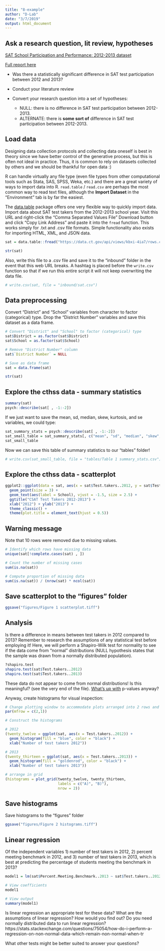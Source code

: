```yaml
---
title: "8-example"
author: "D-Lab"
date: "3/7/2019"
output: html_document
---
```


## Ask a research question, lit review, hypotheses

[SAT School Participation and Performance: 2012-2013 dataset](https://catalog.data.gov/dataset/sat-school-participation-and-performance-2012-2013)  

[Full report here](https://files.eric.ed.gov/fulltext/ED521173.pdf)

- Was there a statistically significant difference in SAT test participation between 2012 and 2013?  

- Conduct your literature review  

- Convert your research question into a set of hypotheses:  
  - NULL: there is no difference in SAT test participation between 2012-2013.  
  - ALTERNATE: there is **some sort of** difference in SAT test participation between 2012-2013.  

## Load data

Designing data collection protocols and collecting data oneself is best in theory since we have better control of the generative process, but this is often not ideal in practice. Thus, it is common to rely on datasets collected by others and we should be thankful for open data :) 

R can handle virtually any file type (even file types from other computational tools such as Stata, SAS, SPSS, Weka, etc.) and there are a great variety of ways to import data into R. `read.table` / `read.csv` are perhaps the most common way to read text files, although the **Import Dataset** in the "Environment" tab is by far the easiest. 

The [data.table](https://cran.r-project.org/web/packages/data.table/vignettes/datatable-intro.html) package offers one very flexible way to quickly import data. Import data about SAT test takers from the 2012-2013 school year. Visit this URL and right-click the "Comma Separated Values File" Download button and click "Copy Link Address" and paste it into the `fread` function. This works simply for .txt and .csv file formats. Simple functionality also exists for importing HTML, XML, and JSON data. 

```r
sat = data.table::fread("https://data.ct.gov/api/views/kbxi-4ia7/rows.csv?accessType=DOWNLOAD")

str(sat)
```

Also, write this file to a .csv file and save it to the "inbound" folder in the event that this web URL breaks. A hashtag is placed before the `write.csv` function so that if we run this entire script it will not keep overwriting the data file. 

```r
# write.csv(sat, file = "inbound/sat.csv")
```

## Data preprocessing

Convert "District" and "School" variables from character to factor (categorical) type. Drop the "District Number" variables and save this dataset as a data frame. 

```r
# Convert "District" and "School" to factor (categorical) type
sat$District = as.factor(sat$District)
sat$School = as.factor(sat$School)

# Remove "District Number" column
sat$`District Number` = NULL

# Save as data frame
sat = data.frame(sat)

str(sat)
```

## Explore the cthss data - summary statistics

```r
summary(sat)
psych::describe(sat[ , -1:-2])
```

If we just want to save the mean, sd, median, skew, kurtosis, and se variables, we could type: 

```r
sat_summary_stats = psych::describe(sat[ , -1:-2])
sat_small_table = sat_summary_stats[, c("mean", "sd", "median", "skew", "kurtosis")]
sat_small_table
```

Now we can save this table of summary statistics to our "tables" folder! 

```r
# write.csv(sat_small_table, file = "tables/Table 1 summary_stats.csv")
```

## Explore the cthss data - scatterplot

```r
ggplot2::ggplot(data = sat, aes(x = sat$Test.takers..2012, y = sat$Test.takers..2013)) + 
  geom_point(size = 3) + 
  geom_text(aes(label = School), vjust = -1.5, size = 2.5) + 
  ggtitle("CSAT Test Takers 2012-2013") + 
  xlab("2012") + ylab("2013") + 
  theme_classic() + 
  theme(plot.title = element_text(hjust = 0.5))
```

## Warning message
Note that 10 rows were removed due to missing values.

```r
# Identify which rows have missing data
unique(sat[!complete.cases(sat) , ])

# Count the number of missing cases
sum(is.na(sat))

# Compute proportion of missing data
sum(is.na(sat)) / (nrow(sat) * ncol(sat))
```

## Save scatterplot to the "figures" folder

```r
ggsave("figures/Figure 1 scatterplot.tiff")
```

## Analysis

Is there a difference in means between test takers in 2012 compared to 2013? Remember to research the assumptions of any statistical test before employing it! Here, we will perform a Shapiro-Wilk test for normality to see if the data come from "normal" distributions (NULL hypothesis states that the sample was drawn from a normally distributed population). 

```r
?shapiro.test
shapiro.test(sat$Test.takers..2012)
shapiro.test(sat$Test.takers..2013)
```

These data do not appear to come from normal distributions! Is this meaningful? (see the very end of the file). [What's up with](https://statmodeling.stat.columbia.edu/2016/03/07/29212/) p-values anyway?

Anyway, create histograms for visual inspection: 

```r
# Change plotting window to accommodate plots arranged into 2 rows and 1 column
par(mfrow = c(2,1))

# Construct the histograms

# 2012
(twenty_twelve = ggplot(sat, aes(x = Test.takers..2012)) + 
  geom_histogram(fill = "blue", color = "black") + 
  xlab("Number of test takers 2012"))

# 2013
(twenty_thirteen = ggplot(sat, aes(x = Test.takers..2013)) + 
  geom_histogram(fill = "goldenrod", color = "black") + 
  xlab("Number of test takers 2013"))

# arrange in grid
(histograms = plot_grid(twenty_twelve, twenty_thirteen,
                        labels = c("A)", "B)"),
                        nrow = 2))
```

## Save histograms

Save histograms to the "figures" folder

```r
ggsave("figures/Figure 2 histograms.tiff")
```

## Linear regression

Of the independent variables 1) number of test takers in 2012, 2) percent meeting benchmark in 2012, and 3) number of test takers in 2013, which is best at predicting the percentage of students meeting the benchmark in 2013?

```r
model1 = lm(sat$Percent.Meeting.Benchmark..2013 ~ sat$Test.takers..2012 + sat$Percent.Meeting.Benchmark..2012 + sat$Test.takers..2013)

# View coefficients
model1

# View output
summary(model1)
```

Is linear regression an appropriate test for these data? What are the assumptions of linear regression? How would you find out? Do you need normally distributed data to run linear regression? https://stats.stackexchange.com/questions/75054/how-do-i-perform-a-regression-on-non-normal-data-which-remain-non-normal-when-tr

What other tests might be better suited to answer your questions? 


